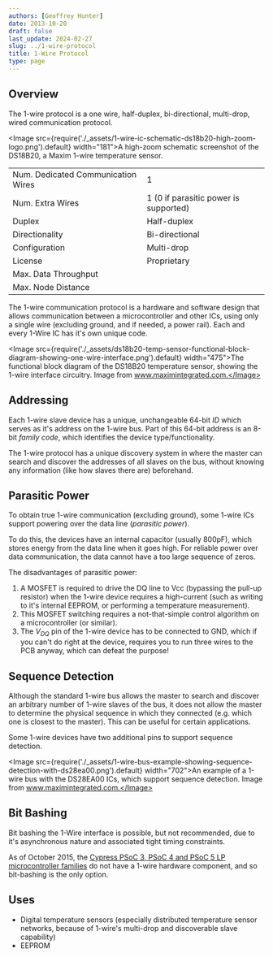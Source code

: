 ```yaml
---
authors: [Geoffrey Hunter]
date: 2013-10-20
draft: false
last_update: 2024-02-27
slug: ../1-wire-protocol
title: 1-Wire Protocol
type: page
---
```


## Overview

The 1-wire protocol is a one wire, half-duplex, bi-directional, multi-drop, wired communication protocol.

<Image src={require('./_assets/1-wire-ic-schematic-ds18b20-high-zoom-logo.png').default} width="181">A high-zoom schematic screenshot of the DS18B20, a Maxim 1-wire temperature sensor.</Image>

<table>
  <tbody>
    <tr>
      <td>Num. Dedicated Communication Wires</td>
      <td>1</td>
    </tr>
    <tr>
      <td>Num. Extra Wires</td>
      <td>1 (0 if parasitic power is supported)</td>
    </tr>
    <tr >
      <td>Duplex</td>
      <td>Half-duplex</td>
    </tr>
    <tr >
      <td>Directionality</td>
      <td>Bi-directional</td>
    </tr>
    <tr >
      <td>Configuration</td>
      <td>Multi-drop</td>
    </tr>
    <tr >
      <td>License</td>
      <td>Proprietary</td>
    </tr>
    <tr>
      <td>Max. Data Throughput</td>
      <td></td>
    </tr>
    <tr>
      <td>Max. Node Distance</td>
      <td></td>
    </tr>
  </tbody>
</table>

The 1-wire communication protocol is a hardware and software design that allows communication between a microcontroller and other ICs, using only a single wire (excluding ground, and if needed, a power rail). Each and every 1-Wire IC has it's own unique code.

<Image src={require('./_assets/ds18b20-temp-sensor-functional-block-diagram-showing-one-wire-interface.png').default} width="475">The functional block diagram of the DS18B20 temperature sensor, showing the 1-wire interface circuitry. Image from www.maximintegrated.com.</Image>

## Addressing

Each 1-wire slave device has a unique, unchangeable 64-bit _ID_ which serves as it's address on the 1-wire bus. Part of this 64-bit address is an 8-bit _family code_, which identifies the device type/functionality.

The 1-wire protocol has a unique discovery system in where the master can search and discover the addresses of all slaves on the bus, without knowing any information (like how slaves there are) beforehand.

## Parasitic Power

To obtain true 1-wire communication (excluding ground), some 1-wire ICs support powering over the data line (_parasitic power_).

To do this, the devices have an internal capacitor (usually 800pF), which stores energy from the data line when it goes high. For reliable power over data communication, the data cannot have a too large sequence of zeros.

The disadvantages of parasitic power:

1. A MOSFET is required to drive the DQ line to Vcc (bypassing the pull-up resistor) when the 1-wire device requires a high-current (such as writing to it's internal EEPROM, or performing a temperature measurement).
1. This MOSFET switching requires a not-that-simple control algorithm on a microcontroller (or similar).
1. The $V_{DQ}$ pin of the 1-wire device has to be connected to GND, which if you can't do right at the device, requires you to run three wires to the PCB anyway, which can defeat the purpose!

## Sequence Detection

Although the standard 1-wire bus allows the master to search and discover an arbitrary number of 1-wire slaves of the bus, it does not allow the master to determine the physical sequence in which they connected (e.g. which one is closest to the master). This can be useful for certain applications.

Some 1-wire devices have two additional pins to support sequence detection.

<Image src={require('./_assets/1-wire-bus-example-showing-sequence-detection-with-ds28ea00.png').default} width="702">An example of a 1-wire bus with the DS28EA00 ICs, which support sequence detection. Image from www.maximintegrated.com.</Image>

## Bit Bashing

Bit bashing the 1-Wire interface is possible, but not recommended, due to it's asynchronous nature and associated tight timing constraints.

As of October 2015, the [Cypress PSoC 3, PSoC 4 and PSoC 5 LP microcontroller families](/programming/microcontrollers/psoc) do not have a 1-wire hardware component, and so bit-bashing is the only option.

## Uses

* Digital temperature sensors (especially distributed temperature sensor networks, because of 1-wire's multi-drop and discoverable slave capability)
* EEPROM
